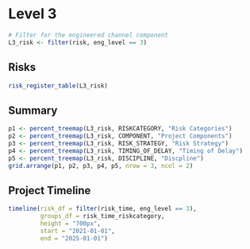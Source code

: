 # Level 3

```r
# Filter for the engineered channel component
L3_risk <- filter(risk, eng_level == 3)
```

## Risks
```r
risk_register_table(L3_risk)
```

## Summary
```r
p1 <- percent_treemap(L3_risk, RISKCATEGORY, "Risk Categories")
p2 <- percent_treemap(L3_risk, COMPONENT, "Project Components")
p3 <- percent_treemap(L3_risk, RISK_STRATEGY, "Risk Strategy")
p4 <- percent_treemap(L3_risk, TIMING_OF_DELAY, "Timing of Delay")
p5 <- percent_treemap(L3_risk, DISCIPLINE, "Discpline")
grid.arrange(p1, p2, p3, p4, p5, nrow = 3, ncol = 2)
```

## Project Timeline
```r
timeline(risk_df = filter(risk_time, eng_level == 3), 
         groups_df = risk_time_riskcategory,
         height = "700px",
         start = "2021-01-01",
         end = "2025-01-01")
```
